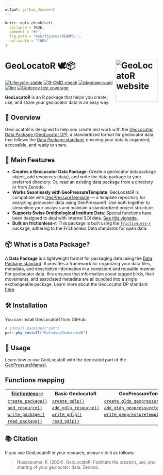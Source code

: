 ```yaml
---
output: github_document
---
```


<!-- README.md is generated from README.Rmd. Please edit that file -->

```r
knitr::opts_chunk$set(
  collapse = TRUE,
  comment = "#>",
  fig.path = "man/figures/README-",
  out.width = "100%"
)
```

# GeoLocatoR 🕊️📦 <a href="https://github.com/rafnuss/geolocator"><img src="man/figures/logo.png" align="right" height="139" alt="GeoLocatoR website" /></a>

<!-- badges: start -->
[![Lifecycle: stable](https://img.shields.io/badge/lifecycle-stable-brightgreen.svg)](https://lifecycle.r-lib.org/articles/stages.html#stable)
[![R-CMD-check](https://github.com/Rafnuss/GeoLocatoR/workflows/R-CMD-check.yaml/badge.svg)](https://github.com/Rafnuss/GeoLocatoR/actions/workflows/R-CMD-check.yaml)
[![pkgdown.yaml](https://github.com/Rafnuss/GeoLocatoR/actions/workflows/pkgdown.yaml/badge.svg)](https://github.com/Rafnuss/GeoLocatoR/actions/workflows/pkgdown.yaml)
[![lint](https://github.com/Rafnuss/GeoLocatoR/actions/workflows/lint.yaml/badge.svg)](https://github.com/Rafnuss/GeoLocatoR/actions/workflows/lint.yaml)
[![Codecov test coverage](https://codecov.io/gh/Rafnuss/GeoLocatoR/graph/badge.svg)](https://app.codecov.io/gh/Rafnuss/GeoLocatoR)
<!-- badges: end -->

**GeoLocatoR** is an R package that helps you create, use, and share your geolocator data in an easy way.

## 🚀 Overview

GeoLocatoR is designed to help you create and work with the [GeoLocator Data Package (GeoLocator DP)](https://raphaelnussbaumer.com/GeoLocator-DP/), a standardized format for geolocator data that follows the [Data Package standard](https://datapackage.org/standard/data-package/), ensuring your data is organized, accessible, and ready to share.

## 🦅 Main Features

- **Creates a GeoLocator Data Package**: Create a geolocator datapackage object, add resources (data), and write the data package to your preferred directory. Or, read an existing data package from a directory or from Zenodo.
- **Works Seamlessly with GeoPressureTemplate**: GeoLocatoR is compatible with [GeoPressureTemplate](https://github.com/Rafnuss/GeoPressureTemplate) — a template repository for analyzing geolocator data using GeoPressureR. Use both together to streamline your analysis and maintain a standardized project structure. 
- **Supports Swiss Ornithological Institute Data**: Special functions have been designed to deal with internal SOI data. [See this vignette](https://rpubs.com/rafnuss/geolocator_create_from_soi). 
- **Built on frictionless-r**: This package is built using the [`frictionless-r`](https://docs.ropensci.org/frictionless/) package, adhering to the Frictionless Data standards for open data. 

## 📦 What is a Data Package?

A **Data Package** is a lightweight format for packaging data using the [Data Package standard](https://datapackage.org/standard/data-package/). It provides a framework for organizing your data files, metadata, and descriptive information in a consistent and reusable manner. For geolocator data, this ensures that information about tagged birds, their movements, and associated metadata are all bundled into a single exchangeable package. Learn more about the GeoLocator DP standard [here](https://raphaelnussbaumer.com/GeoLocator-DP/).

## 🛠️ Installation

You can install GeoLocatoR from GitHub:

```r
# install.packages("pak")
pak::pkg_install("Rafnuss/GeoLocatoR")
````

## 📖 Usage

Learn how to use GeoLocatoR with the dedicated part of the [GeoPressureManual](https://raphaelnussbaumer.com/GeoPressureManual/geolocator-intro.html).

## Functions mapping

| [frictionless-r](https://docs.ropensci.org/frictionless/)                                  | Basic GeolocatoR                                                                                   | GeoPressureTemplate                                                                                                            | SOI                                                                                      |
| ------------------------------------------------------------------------------------------ | -------------------------------------------------------------------------------------------------- | ------------------------------------------------------------------------------------------------------------------------------ | ---------------------------------------------------------------------------------------- |
| [`create_package()`](https://docs.ropensci.org/frictionless/reference/create_package.html) | [`create_gdlp()`](https://raphaelnussbaumer.com/GeoLocatoR/reference/create_gldp.html)             | [`create_gldp_geopressuretemplate()`](https://raphaelnussbaumer.com/GeoLocatoR/reference/create_gldp_geopressuretemplate.html) |                                                                                          |
| [`add_resource()`](https://docs.ropensci.org/frictionless/reference/add_resource.html)     | [`add_gdlp_resource()`](https://raphaelnussbaumer.com/GeoLocatoR/reference/add_gldp_resource.html) | [`add_gldp_geopressuretemplate()`](https://raphaelnussbaumer.com/GeoLocatoR/reference/add_gldp_geopressuretemplate.html)       | [`add_gldp_soi()`](https://raphaelnussbaumer.com/GeoLocatoR/reference/add_gldp_soi.html) |
| [`write_package()`](https://docs.ropensci.org/frictionless/reference/write_package.html)   | [`write_gdlp()`](https://raphaelnussbaumer.com/GeoLocatoR/reference/write_gdlp.html)               | [`write_geopressuretemplate()`](https://raphaelnussbaumer.com/GeoLocatoR/reference/write_geopressuretemplate.html)             |                                                                                          |
| [`read_package()`](https://docs.ropensci.org/frictionless/reference/read_package.html)     | [`read_gdlp()`](https://raphaelnussbaumer.com/GeoLocatoR/reference/read_gldp.html)                 |                                                                                                                                |                                                                                          |                                                                                    |

## 📚 Citation

If you use GeoLocatoR in your research, please cite it as follows:

> Nussbaumer, R. (2024). GeoLocatoR: Facilitate the creation, use, and sharing of your geolocator data. Zenodo. 


